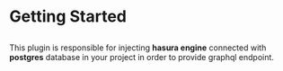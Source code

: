 
<Meta title="Graphql Plugin Docs/Getting started" />

# Getting Started

##

 This plugin is responsible for injecting **hasura engine** connected with **postgres** database in your project
 in order to provide graphql endpoint.
